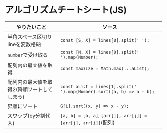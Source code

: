 # アルゴリズムチートシート(JS)
|やりたいこと|ソース|
|---|---|
|半角スペース区切りlineを変数格納|`const [S, X] = lines[0].split(' ');`|
|`number`で受け取る|`const [N, X] = lines[0].split(' ').map(Number);`|
|配列内の最大値を取得|`const maxSize = Math.max(...aList);`|
|配列内の最大値を取得2(降順ソートしてしまう)|`const aList = lines[1].split(' ').map(Number).sort((a, b) => a - b);`|
|昇順にソート|`G[i].sort((x, y) => x - y);`|
|スワップ(by分割代入)|`[a, b] = [b, a]`, `[arr[i], arr[j]] = [arr[j], arr[i]]`(配列)|
